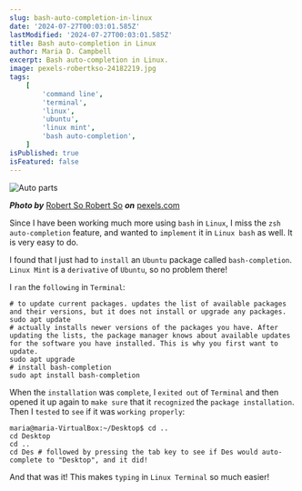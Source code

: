 ```yaml
---
slug: bash-auto-completion-in-linux
date: '2024-07-27T00:03:01.585Z'
lastModified: '2024-07-27T00:03:01.585Z'
title: Bash auto-completion in Linux
author: Maria D. Campbell
excerpt: Bash auto-completion in Linux.
image: pexels-robertkso-24182219.jpg
tags:
    [
        'command line',
        'terminal',
        'linux',
        'ubuntu',
        'linux mint',
        'bash auto-completion',
    ]
isPublished: true
isFeatured: false
---
```


![Auto parts](pexels-robertkso-24182219.jpg)

**_Photo by_** [Robert So Robert So](https://www.pexels.com/@robertkso/)
**_on_**
[pexels.com](https://www.pexels.com/photo/engine-and-car-parts-24182219/)

Since I have been working much more using `bash` in `Linux`, I miss the
`zsh auto-completion` feature, and wanted to `implement` it in `Linux bash` as
well. It is very easy to do.

I found that I just had to `install` an `Ubuntu` package called
`bash-completion`. `Linux Mint` is a `derivative` of `Ubuntu`, so no problem
there!

I `ran` the `following` in `Terminal`:

```shell
# to update current packages. updates the list of available packages and their versions, but it does not install or upgrade any packages.
sudo apt update
# actually installs newer versions of the packages you have. After updating the lists, the package manager knows about available updates for the software you have installed. This is why you first want to update.
sudo apt upgrade
# install bash-completion
sudo apt install bash-completion
```

When the `installation` was `complete`, I `exited out` of `Terminal` and then
opened it up again to `make sure` that it `recognized` the
`package installation`. Then I `tested` to `see` if it was `working properly`:

```shell
maria@maria-VirtualBox:~/Desktop$ cd ..
cd Desktop
cd ..
cd Des # followed by pressing the tab key to see if Des would auto-complete to "Desktop", and it did!
```

And that was it! This makes `typing` in `Linux Terminal` so much easier!
